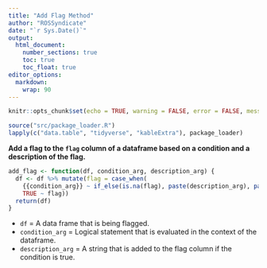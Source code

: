 ```yaml
---
title: "Add Flag Method"
author: "ROSSyndicate"
date: "`r Sys.Date()`"
output: 
  html_document:
    number_sections: true
    toc: true
    toc_float: true
editor_options: 
  markdown: 
    wrap: 90
---
```


```r
knitr::opts_chunk$set(echo = TRUE, warning = FALSE, error = FALSE, message = FALSE) 
```

```r
source("src/package_loader.R")
lapply(c("data.table", "tidyverse", "kableExtra"), package_loader)
```

**Add a flag to the `flag` column of a dataframe based on a condition and a description of the flag.**

```r
add_flag <- function(df, condition_arg, description_arg) {
  df <- df %>% mutate(flag = case_when(
    {{condition_arg}} ~ if_else(is.na(flag), paste(description_arg), paste(flag, description_arg, sep = ";\n")),
    TRUE ~ flag))
  return(df)
}
```

- `df` = A data frame that is being flagged.
- `condition_arg` = Logical statement that is evaluated in the context of the dataframe.
- `description_arg` = A string that is added to the flag column if the condition is true.

